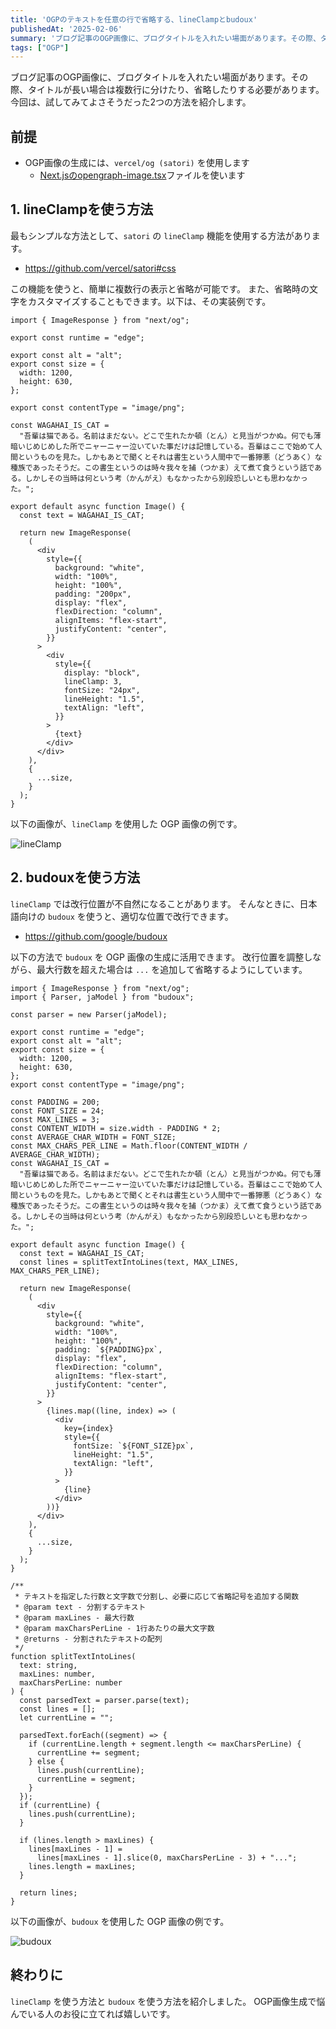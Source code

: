 ```yaml
---
title: 'OGPのテキストを任意の行で省略する、lineClampとbudoux'
publishedAt: '2025-02-06'
summary: 'ブログ記事のOGP画像に、ブログタイトルを入れたい場面があります。その際、タイトルが長い場合は複数行に分けたり、省略したりする必要があります。今回は、試してみてよさそうだった2つの方法を紹介します。'
tags: ["OGP"]
---
```


ブログ記事のOGP画像に、ブログタイトルを入れたい場面があります。その際、タイトルが長い場合は複数行に分けたり、省略したりする必要があります。
今回は、試してみてよさそうだった2つの方法を紹介します。

## 前提

- OGP画像の生成には、`vercel/og (satori)` を使用します
  - [Next.jsのopengraph-image.tsx](https://nextjs.org/docs/app/api-reference/file-conventions/metadata/opengraph-image)ファイルを使います

## 1. lineClampを使う方法
最もシンプルな方法として、`satori` の `lineClamp` 機能を使用する方法があります。

- https://github.com/vercel/satori#css

この機能を使うと、簡単に複数行の表示と省略が可能です。
また、省略時の文字をカスタマイズすることもできます。以下は、その実装例です。

```tsx
import { ImageResponse } from "next/og";

export const runtime = "edge";

export const alt = "alt";
export const size = {
  width: 1200,
  height: 630,
};

export const contentType = "image/png";

const WAGAHAI_IS_CAT =
  "吾輩は猫である。名前はまだない。どこで生れたか頓（とん）と見当がつかぬ。何でも薄暗いじめじめした所でニャーニャー泣いていた事だけは記憶している。吾輩はここで始めて人間というものを見た。しかもあとで聞くとそれは書生という人間中で一番獰悪（どうあく）な種族であったそうだ。この書生というのは時々我々を捕（つかま）えて煮て食うという話である。しかしその当時は何という考（かんがえ）もなかったから別段恐しいとも思わなかった。";

export default async function Image() {
  const text = WAGAHAI_IS_CAT;

  return new ImageResponse(
    (
      <div
        style={{
          background: "white",
          width: "100%",
          height: "100%",
          padding: "200px",
          display: "flex",
          flexDirection: "column",
          alignItems: "flex-start",
          justifyContent: "center",
        }}
      >
        <div
          style={{
            display: "block",
            lineClamp: 3,
            fontSize: "24px",
            lineHeight: "1.5",
            textAlign: "left",
          }}
        >
          {text}
        </div>
      </div>
    ),
    {
      ...size,
    }
  );
}
```

以下の画像が、`lineClamp` を使用した OGP 画像の例です。

<Image
  src="https://res.cloudinary.com/silverbirder/image/upload/v1738842539/silver-birder.github.io/blog/WAGAHAI_IS_CAT_simple.png"
  width={1200}
  height={630}
  alt="lineClamp"
/>

## 2. budouxを使う方法

`lineClamp` では改行位置が不自然になることがあります。
そんなときに、日本語向けの `budoux` を使うと、適切な位置で改行できます。

- https://github.com/google/budoux

以下の方法で `budoux` を OGP 画像の生成に活用できます。
改行位置を調整しながら、最大行数を超えた場合は `...` を追加して省略するようにしています。

```tsx
import { ImageResponse } from "next/og";
import { Parser, jaModel } from "budoux";

const parser = new Parser(jaModel);

export const runtime = "edge";
export const alt = "alt";
export const size = {
  width: 1200,
  height: 630,
};
export const contentType = "image/png";

const PADDING = 200;
const FONT_SIZE = 24;
const MAX_LINES = 3;
const CONTENT_WIDTH = size.width - PADDING * 2;
const AVERAGE_CHAR_WIDTH = FONT_SIZE;
const MAX_CHARS_PER_LINE = Math.floor(CONTENT_WIDTH / AVERAGE_CHAR_WIDTH);
const WAGAHAI_IS_CAT =
  "吾輩は猫である。名前はまだない。どこで生れたか頓（とん）と見当がつかぬ。何でも薄暗いじめじめした所でニャーニャー泣いていた事だけは記憶している。吾輩はここで始めて人間というものを見た。しかもあとで聞くとそれは書生という人間中で一番獰悪（どうあく）な種族であったそうだ。この書生というのは時々我々を捕（つかま）えて煮て食うという話である。しかしその当時は何という考（かんがえ）もなかったから別段恐しいとも思わなかった。";

export default async function Image() {
  const text = WAGAHAI_IS_CAT;
  const lines = splitTextIntoLines(text, MAX_LINES, MAX_CHARS_PER_LINE);

  return new ImageResponse(
    (
      <div
        style={{
          background: "white",
          width: "100%",
          height: "100%",
          padding: `${PADDING}px`,
          display: "flex",
          flexDirection: "column",
          alignItems: "flex-start",
          justifyContent: "center",
        }}
      >
        {lines.map((line, index) => (
          <div
            key={index}
            style={{
              fontSize: `${FONT_SIZE}px`,
              lineHeight: "1.5",
              textAlign: "left",
            }}
          >
            {line}
          </div>
        ))}
      </div>
    ),
    {
      ...size,
    }
  );
}

/**
 * テキストを指定した行数と文字数で分割し、必要に応じて省略記号を追加する関数
 * @param text - 分割するテキスト
 * @param maxLines - 最大行数
 * @param maxCharsPerLine - 1行あたりの最大文字数
 * @returns - 分割されたテキストの配列
 */
function splitTextIntoLines(
  text: string,
  maxLines: number,
  maxCharsPerLine: number
) {
  const parsedText = parser.parse(text);
  const lines = [];
  let currentLine = "";

  parsedText.forEach((segment) => {
    if (currentLine.length + segment.length <= maxCharsPerLine) {
      currentLine += segment;
    } else {
      lines.push(currentLine);
      currentLine = segment;
    }
  });
  if (currentLine) {
    lines.push(currentLine);
  }

  if (lines.length > maxLines) {
    lines[maxLines - 1] =
      lines[maxLines - 1].slice(0, maxCharsPerLine - 3) + "...";
    lines.length = maxLines;
  }

  return lines;
}
```

以下の画像が、`budoux` を使用した OGP 画像の例です。

<Image
  src="https://res.cloudinary.com/silverbirder/image/upload/v1738842539/silver-birder.github.io/blog/WAGAHAI_IS_CAT_budoux.png"
  width={1200}
  height={630}
  alt="budoux"
/>

## 終わりに

`lineClamp` を使う方法と `budoux` を使う方法を紹介しました。
OGP画像生成で悩んでいる人のお役に立てれば嬉しいです。
